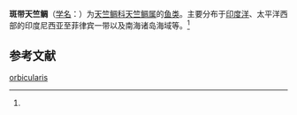 {{Speciesbox
| name = 斑带天竺鲷
| status = 
| status_system = 
| image = Sphaeramia orbicularis-Orbic Cardinal.jpg
| genus = Apogon
| species = orbicularis
| authority = (Cuvier et Valenciennes, 1829)<ref name='id7224'>{{cite web| url =http://www.bioinfo.cn/db05/BjdwSpecies.php?action=view&id=7224| title =斑带天竺鲷| work =《中国动物物种编目数据库》| publisher =中国科学院微生物研究所| author =中国科学院动物研究所| accessdate =2009-04-16| deadurl =yes| archiveurl =https://web.archive.org/web/20160305002548/http://www.bioinfo.cn/db05/BjdwSpecies.php?action=view&id=7224| archivedate =2016-03-05}}</ref>
}}

'''斑带天竺鲷'''（[[学名|学名]]：{{lang|la|''Apogon orbicularis''}}）为[[天竺鲷科|天竺鲷科]][[天竺鲷属|天竺鲷属]]的[[鱼类|鱼类]]。主要分布于[[印度洋|印度洋]]、太平洋西部的印度尼西亚至菲律宾一带以及南海诸岛海域等。<ref name='id7224'/>

== 参考文献 ==
{{reflist}}

{{Wikispecies|Apogon orbicularis}}
{{Taxonbar|from=Q1042711}}

[[Category:天竺鲷属|orbicularis]]


{{鲈形目小作品}}